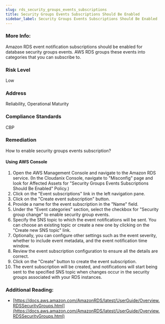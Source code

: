 ```yaml
---
slug: rds_security_groups_events_subscriptions
title: Security Groups Events Subscriptions Should Be Enabled
sidebar_label: Security Groups Events Subscriptions Should Be Enabled
---
```


### More Info:

Amazon RDS event notification subscriptions should be enabled for database security groups events. AWS RDS groups these events into categories that you can subscribe to.

### Risk Level

Low

### Address

Reliability, Operational Maturity

### Compliance Standards

CBP

### Remediation

How to enable security groups events subscription?

#### Using AWS Console

1. Open the AWS Management Console and navigate to the Amazon RDS service.
    (In the Cloudanix Console, navigate to "Misconfig" page and look for Affected Assets for "Security Groups Events Subscriptions Should Be Enabled" Policy.)
2. Click on the "Event subscriptions" link in the left navigation pane.
3. Click on the "Create event subscription" button.
4. Provide a name for the event subscription in the "Name" field.
5. Under the "Event categories" section, select the checkbox for "Security group change" to enable security group events.
6. Specify the SNS topic to which the event notifications will be sent. You can choose an existing topic or create a new one by clicking on the "Create new SNS topic" link.
7. Optionally, you can configure other settings such as the event severity, whether to include event metadata, and the event notification time window.
8. Review the event subscription configuration to ensure all the details are correct.
9. Click on the "Create" button to create the event subscription.
10. The event subscription will be created, and notifications will start being sent to the specified SNS topic when changes occur in the security groups associated with your RDS instances.

### Additional Reading:

- [https://docs.aws.amazon.com/AmazonRDS/latest/UserGuide/Overview.RDSSecurityGroups.html](https://docs.aws.amazon.com/AmazonRDS/latest/UserGuide/Overview.RDSSecurityGroups.html) 

